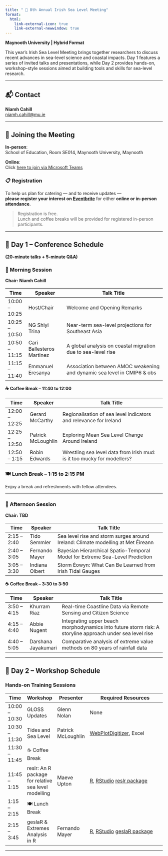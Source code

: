 ```yaml
---
title: " 🌊 8th Annual Irish Sea Level Meeting"
format:
  html:
    link-external-icon: true
    link-external-newwindow: true
---
```



**Maynooth University | Hybrid Format**

This year’s Irish Sea Level Meeting brings together researchers to discuss recent advances in sea-level science and coastal impacts. Day 1 features a series of invited talks and presentations, while Day 2 provides hands-on, workshop-style sessions aimed at building tools and skills for sea-level research.

---

## 📬 Contact

**Niamh Cahill**  
[niamh.cahill@mu.ie](mailto:niamh.cahill@mu.ie)

---

## 🏫 Joining the Meeting

**In-person**:  
School of Education, Room SE014, Maynooth University, Maynooth

**Online**:  
Click [here to join via Microsoft Teams](https://teams.microsoft.com/l/meetup-join/19%3ameeting_Yzg1OTcwYTQtMmU3NC00NTUwLWEwYmMtODVmZWNhOGY1MzEy%40thread.v2/0?context=%7b%22Tid%22%3a%221454f5cc-bb35-4685-bbd9-8621fd8055c9%22%2c%22Oid%22%3a%2254578472-d8cf-40ab-943c-a7c0eb3f8ec8%22%7d)

### 📋 Registration

To help us plan for catering — and to receive updates —  
**please register your interest on [Eventbrite](https://8th-irish-sea-level-meeting.eventbrite.ie )** for either **online or in-person attendance**.

> Registration is free.  
> Lunch and coffee breaks will be provided for registered in-person participants.

---

## 📅 Day 1 – Conference Schedule  
**(20-minute talks + 5-minute Q&A)**

### 🔹 Morning Session  
**Chair: Niamh Cahill**

| Time           | Speaker                      | Talk Title                                                                 |
|----------------|------------------------------|----------------------------------------------------------------------------|
| 10:00 – 10:25  | Host/Chair                   | Welcome and Opening Remarks                                                |
| 10:25 – 10:50  | NG Shiyi Trina               | Near-term sea-level projections for Southeast Asia                         |
| 10:50 – 11:15  | Cari Ballesteros Martinez    | A global analysis on coastal migration due to sea-level rise              |
| 11:15 – 11:40  | Emmanuel Eresanya            | Association between AMOC weakening and dynamic sea level in CMIP6 & obs   |

**☕ Coffee Break – 11:40 to 12:00**

| Time           | Speaker               | Talk Title                                                                |
|----------------|-----------------------|---------------------------------------------------------------------------|
| 12:00 – 12:25  | Gerard McCarthy       | Regionalisation of sea level indicators and relevance for Ireland         |
| 12:25 – 12:50  | Patrick McLoughlin    | Exploring Mean Sea Level Change Around Ireland                            |
| 12:50 – 1:15   | Robin Edwards         | Wrestling sea level data from Irish mud: is it too mucky for modellers?   |

### 🍽️ **Lunch Break – 1:15 to 2:15 PM**  
Enjoy a break and refreshments with fellow attendees.

---

### 🔹 Afternoon Session  
**Chair: TBD**

| Time           | Speaker            | Talk Title                                                                   |
|----------------|--------------------|------------------------------------------------------------------------------|
| 2:15 – 2:40    | Tido Semmler       | Sea level rise and storm surges around Ireland: Climate modelling at Met Éireann |
| 2:40 – 3:05    | Fernando Mayer     | Bayesian Hierarchical Spatio-Temporal Model for Extreme Sea-Level Prediction |
| 3:05 – 3:30    | Indiana Olbert     | Storm Éowyn: What Can Be Learned from Irish Tidal Gauges                     |

**☕ Coffee Break – 3:30 to 3:50**

| Time           | Speaker            | Talk Title                                                                 |
|----------------|--------------------|----------------------------------------------------------------------------|
| 3:50 – 4:15    | Khurram Riaz       | Real-time Coastline Data via Remote Sensing and Citizen Science           |
| 4:15 – 4:40    | Abbie Nugent         | Integrating upper beach morphodynamics into future storm risk: A storyline approach under sea level rise|
| 4:40 – 5:05    | Darshana Jayakumari| Comparative analysis of extreme value methods on 80 years of rainfall data|


---

## 📅 Day 2 – Workshop Schedule

### Hands-on Training Sessions

| Time            | Workshop                   | Presenter            | Required Resources                                                                    |
|-----------------|----------------------------|----------------------|----------------------------------------------------------------------------------------|
| 10:00 – 10:30   | GLOSS Updates             | Glenn Nolan          | None                                                                                   |
| 10:30 – 11:30   | Tides and Sea Level        | Patrick McLoughlin   | [WebPlotDigitizer](https://automeris.io/wpd/), Excel                                  |
| 11:30 – 11:45   | ☕ Coffee Break             |                      |                                                                                        |
| 11:45 – 1:15    | reslr: An R package for relative sea level modelling           | Maeve Upton          | [R](https://www.r-project.org), [RStudio](https://posit.co/download/rstudio-desktop/) [reslr package](https://maeveupton.github.io/reslr/)|
| 1:15 – 2:15     | 🍽️ Lunch Break             |                      |                                                                                        |
| 2:15 – 3:45     | geslaR & Extremes Analysis in R | Fernando Mayer       | [R](https://www.r-project.org), [RStudio](https://posit.co/download/rstudio-desktop/) [geslaR package](https://eireextremes.github.io/geslaR/)|

---


